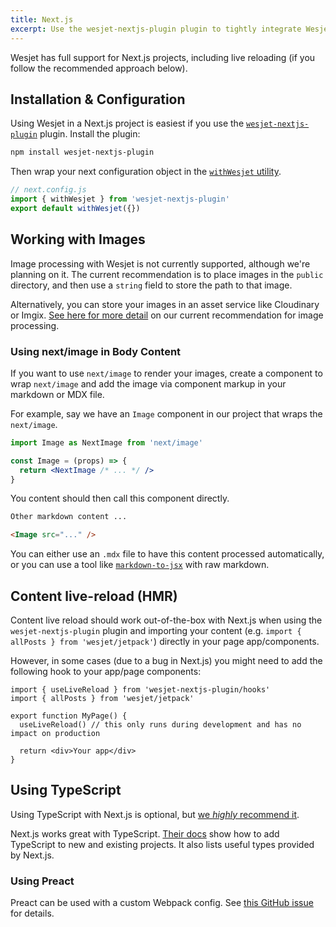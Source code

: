 ```yaml
---
title: Next.js
excerpt: Use the wesjet-nextjs-plugin plugin to tightly integrate Wesjet into a Next.js project.
---
```


Wesjet has full support for Next.js projects, including live reloading (if you follow the recommended approach below).

## Installation & Configuration

Using Wesjet in a Next.js project is easiest if you use the [`wesjet-nextjs-plugin`](/docs/reference/wesjet-nextjs-plugin) plugin. Install the plugin:

```txt
npm install wesjet-nextjs-plugin
```

Then wrap your next configuration object in the [`withWesjet` utility](/docs/reference/wesjet-nextjs-plugin#withWesjet).

```js
// next.config.js
import { withWesjet } from 'wesjet-nextjs-plugin'
export default withWesjet({})
```

## Working with Images

Image processing with Wesjet is not currently supported, although we're planning on it. The current recommendation is to place images in the `public` directory, and then use a `string` field to store the path to that image.

Alternatively, you can store your images in an asset service like Cloudinary or Imgix. [See here for more detail](/docs/maker/files/images) on our current recommendation for image processing.

### Using next/image in Body Content

If you want to use `next/image` to render your images, create a component to wrap `next/image` and add the image via component markup in your markdown or MDX file.

For example, say we have an `Image` component in our project that wraps the `next/image`.

```jsx
import Image as NextImage from 'next/image'

const Image = (props) => {
  return <NextImage /* ... */ />
}
```

You content should then call this component directly.

```md
Other markdown content ...

<Image src="..." />
```

You can either use an `.mdx` file to have this content processed automatically, or you can use a tool like [`markdown-to-jsx`](https://www.npmjs.com/package/markdown-to-jsx) with raw markdown.

## Content live-reload (HMR)

Content live reload should work out-of-the-box with Next.js when using the `wesjet-nextjs-plugin` plugin and importing your content (e.g. `import { allPosts } from 'wesjet/jetpack'`) directly in your page app/components.

However, in some cases (due to a bug in Next.js) you might need to add the following hook to your app/page components:

```tsx
import { useLiveReload } from 'wesjet-nextjs-plugin/hooks'
import { allPosts } from 'wesjet/jetpack'

export function MyPage() {
  useLiveReload() // this only runs during development and has no impact on production

  return <div>Your app</div>
}
```

## Using TypeScript

Using TypeScript with Next.js is optional, but [we _highly_ recommend it](/docs/concepts/type-safety).

Next.js works great with TypeScript. [Their docs](https://nextjs.org/docs/basic-features/typescript) show how to add TypeScript to new and existing projects. It also lists useful types provided by Next.js.

### Using Preact

Preact can be used with a custom Webpack config. See [this GitHub issue](https://github.com/wesbitty/wesbitty/issues/62) for details.
